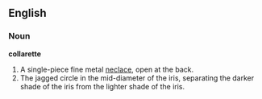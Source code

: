 ==English==

===Noun===
'''collarette'''
# A single-piece fine metal [[neclace]], open at the back.
# The jagged circle in the mid-diameter of the iris, separating the darker shade of the iris from the lighter shade of the iris.